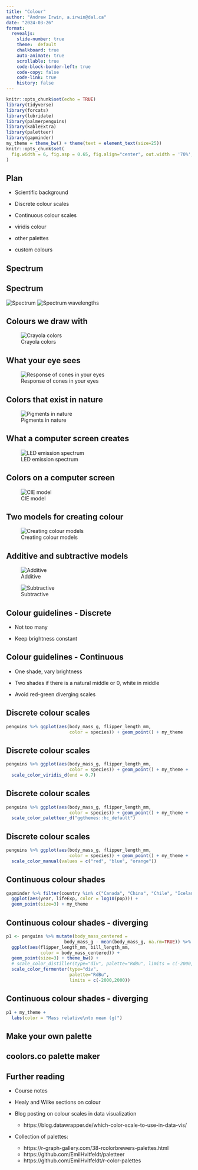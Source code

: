 ```yaml
---
title: "Colour"
author: "Andrew Irwin, a.irwin@dal.ca"
date: "2024-03-26"
format:
  revealjs:
    slide-number: true
    theme:  default
    chalkboard: true
    auto-animate: true
    scrollable: true
    code-block-border-left: true
    code-copy: false
    code-link: true
    history: false
---
```


```r
knitr::opts_chunk$set(echo = TRUE)
library(tidyverse)
library(forcats)
library(lubridate)
library(palmerpenguins)
library(kableExtra)
library(paletteer)
library(gapminder)
my_theme = theme_bw() + theme(text = element_text(size=25))
knitr::opts_chunk$set(
  fig.width = 6, fig.asp = 0.65, fig.align="center", out.width = '70%', dev='svglite'
)
```

## Plan

* Scientific background

* Discrete colour scales

* Continuous colour scales

* viridis colour

* other palettes

* custom colours

## Spectrum { background-image="static/L31/rainbow.jpg" }

## Spectrum


![Spectrum](static/L31/spectrum-continuous.jpeg)
![Spectrum wavelengths](static/L31/wavelengths-rainbow.png)

## Colours we draw with

![Crayola colors](static/L31/crayola.jpeg)

## What your eye sees

![Response of cones in your eyes](static/L31/cones-response-curves.svg){#fig-cones}


## Colors that exist in nature

![Pigments in nature](static/L31/photosynthetic-pigment-abs-spectrum.jpeg){#fig-nature-colour}

## What a computer screen creates

![LED emission spectrum](static/L31/RGB_LED_Spectrum.svg){#fig-LED}


## Colors on a computer screen

![CIE model](static/L31/CIExy1931_sRGB_gamut_D65-wikimedia.png){#fig-create-on-computer}


## Two models for creating colour 

![Creating colour models](static/L31/rgb-cmyk.webp){#fig-create-colour}


## Additive and subtractive models

![Additive](static/L31/wheel-additive-basic.svg){#fig-adding-colour}


![Subtractive](static/L31/wheel-subtractive-basic.svg){#fig-subtract-colour}

## Colour guidelines - Discrete

* Not too many

* Keep brightness constant

## Colour guidelines - Continuous

* One shade, vary brightness

* Two shades if there is a natural middle or 0, white in middle

* Avoid red-green diverging scales


## Discrete colour scales

```r
penguins %>% ggplot(aes(body_mass_g, flipper_length_mm,
                        color = species)) + geom_point() + my_theme
```

## Discrete colour scales

```r
penguins %>% ggplot(aes(body_mass_g, flipper_length_mm,
                        color = species)) + geom_point() + my_theme +
  scale_color_viridis_d(end = 0.7) 
```


## Discrete colour scales

```r
penguins %>% ggplot(aes(body_mass_g, flipper_length_mm,
                        color = species)) + geom_point() + my_theme +
  scale_color_paletteer_d("ggthemes::hc_default")
```


## Discrete colour scales

```r
penguins %>% ggplot(aes(body_mass_g, flipper_length_mm,
                        color = species)) + geom_point() + my_theme +
  scale_color_manual(values = c("red", "blue", "orange"))
```

## Continuous colour shades

```r
gapminder %>% filter(country %in% c("Canada", "China", "Chile", "Iceland")) %>%
  ggplot(aes(year, lifeExp, color = log10(pop))) +
  geom_point(size=3) + my_theme
```


## Continuous colour shades - diverging

```r
p1 <- penguins %>% mutate(body_mass_centered = 
                      body_mass_g - mean(body_mass_g, na.rm=TRUE)) %>%
  ggplot(aes(flipper_length_mm, bill_length_mm, 
             color = body_mass_centered)) +
  geom_point(size=3) + theme_bw() +
  # scale_color_distiller(type="div", palette="RdBu", limits = c(-2000,2000)) 
  scale_color_fermenter(type="div", 
                        palette="RdBu", 
                        limits = c(-2000,2000)) 
```

## Continuous colour shades - diverging

```r
p1 + my_theme +
  labs(color = "Mass relative\nto mean (g)")
```

## Make your own palette { background-image="static/L31/beach.jpg" }

## coolors.co palette maker { background-image="static/L31/palette.png" }


## Further reading {.smaller}

* Course notes

* Healy and Wilke sections on colour

* Blog posting on colour scales in data visualization
  * https://blog.datawrapper.de/which-color-scale-to-use-in-data-vis/
  
* Collection of palettes: 
  * https://r-graph-gallery.com/38-rcolorbrewers-palettes.html
  * https://github.com/EmilHvitfeldt/paletteer
  * https://github.com/EmilHvitfeldt/r-color-palettes
  


